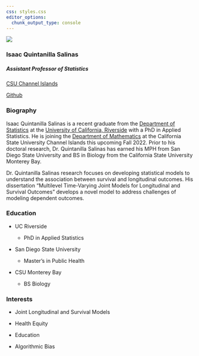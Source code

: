 ```yaml
---
css: styles.css
editor_options: 
  chunk_output_type: console
---
```


::: container
::: grid
::: {.g-col-12 .g-col-md-6}
![](IMG_1465.jpg){.rounded-circle}

### Isaac Quintanilla Salinas

##### Assistant Professor of Statistics

[CSU Channel Islands](https://www.csuci.edu)

```{=html}
<a class="btn btn-primary" href="https://github.com/inqs909" role="button">Github</a>
```
:::

::: {.g-col-12 .g-col-md-6}
### Biography

Isaac Quintanilla Salinas is a recent graduate from the [Department of Statistics](https://statistics.ucr.edu/) at the [University of California, Riverside](https://www.ucr.edu) with a PhD in Applied Statistics. He is joining the [Department of Mathematics](https://math.csuci.edu/) at the California State University Channel Islands this upcoming Fall 2022. Prior to his doctoral research, Dr. Quintanilla Salinas has earned his MPH from San Diego State University and BS in Biology from the California State University Monterey Bay.

Dr. Quintanilla Salinas research focuses on developing statistical models to understand the association between survival and longitudinal outcomes. His dissertation "Multilevel Time-Varying Joint Models for Longitudinal and Survival Outcomes" develops a novel model to address challenges of modeling dependent outcomes.
:::
:::
:::

::: content-block
::: features
::: {.feature .box}
### Education

-   UC Riverside

    -   PhD in Applied Statistics

-   San Diego State University

    -   Master's in Public Health

-   CSU Monterey Bay

    -   BS Biology
:::

::: {.feature .box}
### Interests

-   Joint Longitudinal and Survival Models

-   Health Equity

-   Education

-   Algorithmic Bias
:::
:::
:::
